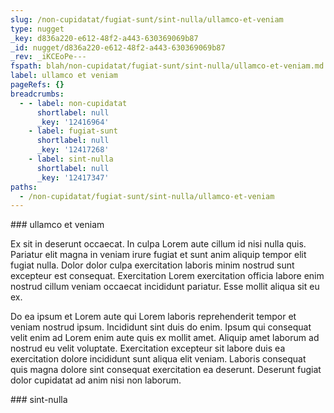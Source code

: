 ```yaml
---
slug: /non-cupidatat/fugiat-sunt/sint-nulla/ullamco-et-veniam
type: nugget
_key: d836a220-e612-48f2-a443-630369069b87
_id: nugget/d836a220-e612-48f2-a443-630369069b87
_rev: _iKCEoPe---
fspath: blah/non-cupidatat/fugiat-sunt/sint-nulla/ullamco-et-veniam.md
label: ullamco et veniam
pageRefs: {}
breadcrumbs:
  - - label: non-cupidatat
      shortlabel: null
      _key: '12416964'
    - label: fugiat-sunt
      shortlabel: null
      _key: '12417268'
    - label: sint-nulla
      shortlabel: null
      _key: '12417347'
paths:
  - /non-cupidatat/fugiat-sunt/sint-nulla/ullamco-et-veniam
---
```


<NuggetArea>
<Nugget slug="/non-cupidatat/fugiat-sunt/sint-nulla/ullamco-et-veniam" type="nugget" _key="d836a220-e612-48f2-a443-630369069b87" _id="nugget/d836a220-e612-48f2-a443-630369069b87" _rev="_iKCEoPe---" fspath="blah/non-cupidatat/fugiat-sunt/sint-nulla/ullamco-et-veniam.md" label="ullamco et veniam" paths="/non-cupidatat/fugiat-sunt/sint-nulla/ullamco-et-veniam">
<NuggetBody>
### ullamco et veniam

Ex sit in deserunt occaecat. In culpa Lorem aute cillum id nisi nulla quis. Pariatur elit magna in veniam irure fugiat et sunt anim aliquip tempor elit fugiat nulla. Dolor dolor culpa exercitation laboris minim nostrud sunt excepteur est consequat. Exercitation Lorem exercitation officia labore enim nostrud cillum veniam occaecat incididunt pariatur. Esse mollit aliqua sit eu ex.

Do ea ipsum et Lorem aute qui Lorem laboris reprehenderit tempor et veniam nostrud ipsum. Incididunt sint duis do enim. Ipsum qui consequat velit enim ad Lorem enim aute quis ex mollit amet. Aliquip amet laborum ad nostrud eu velit voluptate. Exercitation excepteur sit labore duis ea exercitation dolore incididunt sunt aliqua elit veniam. Laboris consequat quis magna dolore sint consequat exercitation ea deserunt. Deserunt fugiat dolor cupidatat ad anim nisi non laborum.

</NuggetBody>
<Breadcrumbs>
<Crumbs>
<Crumb _key="12416964" label="non-cupidatat" /><Crumb _key="12417268" label="fugiat-sunt" /><Crumb _key="12417347" label="sint-nulla" />
</Crumbs>
</Breadcrumbs>
</Nugget>

<NuggetsInbound>
</NuggetsInbound>
<NuggetsOutbound>
</NuggetsOutbound>
</NuggetArea>
<PassagesInbound>
<Passage direction="inbound" type="passage" _key="12417347" _id="passage/12417347" _rev="_iKCEoPW---" label="sint-nulla" passage="sint-nulla" fspath="blah/non-cupidatat/fugiat-sunt/sint-nulla" paths="/non-cupidatat/fugiat-sunt/sint-nulla" slug="/non-cupidatat/fugiat-sunt/sint-nulla">
<NuggetBody>
### sint-nulla

</NuggetBody>
<Breadcrumbs>
<Crumbs>
<Crumb _key="12416964" label="non-cupidatat" /><Crumb _key="12417268" label="fugiat-sunt" />
</Crumbs>
</Breadcrumbs>
</Passage>

</PassagesInbound>
<PassagesOutbound>
</PassagesOutbound>